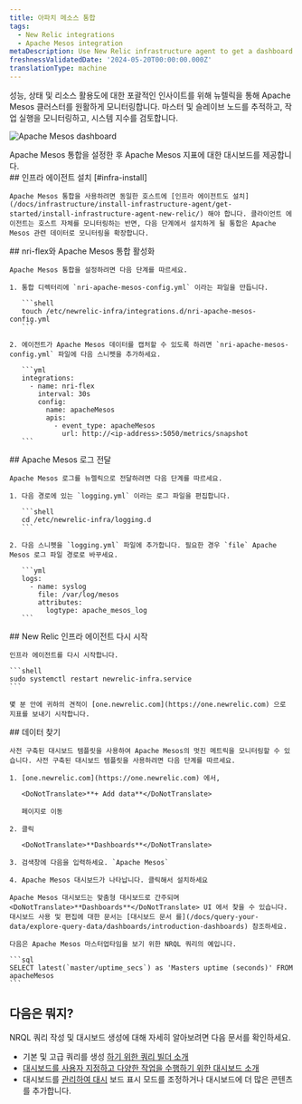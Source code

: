 ```yaml
---
title: 아파치 메소스 통합
tags:
  - New Relic integrations
  - Apache Mesos integration
metaDescription: Use New Relic infrastructure agent to get a dashboard with metrics from your Apache Mesos.
freshnessValidatedDate: '2024-05-20T00:00:00.000Z'
translationType: machine
---
```



성능, 상태 및 리소스 활용도에 대한 포괄적인 인사이트를 위해 뉴렐릭을 통해 Apache Mesos 클러스터를 원활하게 모니터링합니다. 마스터 및 슬레이브 노드를 추적하고, 작업 실행을 모니터링하고, 시스템 지수를 검토합니다.

<img
  title="Apache Mesos dashboard"
  alt="Apache Mesos dashboard"
  src={apacheMesosDashboard}
/>

<figcaption>
  Apache Mesos 통합을 설정한 후 Apache Mesos 지표에 대한 대시보드를 제공합니다.
</figcaption>

<Steps>
  <Step>
    ## 인프라 에이전트 설치 [#infra-install]

    Apache Mesos 통합을 사용하려면 동일한 호스트에 [인프라 에이전트도 설치](/docs/infrastructure/install-infrastructure-agent/get-started/install-infrastructure-agent-new-relic/) 해야 합니다. 클라이언트 에이전트는 호스트 자체를 모니터링하는 반면, 다음 단계에서 설치하게 될 통합은 Apache Mesos 관련 데이터로 모니터링을 확장합니다.
  </Step>

  <Step>
    ## nri-flex와 Apache Mesos 통합 활성화

    Apache Mesos 통합을 설정하려면 다음 단계를 따르세요.

    1. 통합 디렉터리에 `nri-apache-mesos-config.yml` 이라는 파일을 만듭니다.

       ```shell
       touch /etc/newrelic-infra/integrations.d/nri-apache-mesos-config.yml
       ```

    2. 에이전트가 Apache Mesos 데이터를 캡처할 수 있도록 하려면 `nri-apache-mesos-config.yml` 파일에 다음 스니펫을 추가하세요.

       ```yml
       integrations:
         - name: nri-flex
           interval: 30s
           config:
             name: apacheMesos
             apis:
               - event_type: apacheMesos
                 url: http://<ip-address>:5050/metrics/snapshot
       ```
  </Step>

  <Step>
    ## Apache Mesos 로그 전달

    Apache Mesos 로그를 뉴렐릭으로 전달하려면 다음 단계를 따르세요.

    1. 다음 경로에 있는 `logging.yml` 이라는 로그 파일을 편집합니다.

       ```shell
       cd /etc/newrelic-infra/logging.d
       ```

    2. 다음 스니펫을 `logging.yml` 파일에 추가합니다. 필요한 경우 `file` Apache Mesos 로그 파일 경로로 바꾸세요.

       ```yml
       logs:
         - name: syslog
           file: /var/log/mesos
           attributes:
             logtype: apache_mesos_log
       ```
  </Step>

  <Step>
    ## New Relic 인프라 에이전트 다시 시작

    인프라 에이전트를 다시 시작합니다.

    ```shell
    sudo systemctl restart newrelic-infra.service
    ```

    몇 분 안에 귀하의 견적이 [one.newrelic.com](https://one.newrelic.com) 으로 지표를 보내기 시작합니다.  

  </Step>

  <Step>
    ## 데이터 찾기

    사전 구축된 대시보드 템플릿을 사용하여 Apache Mesos의 멋진 메트릭을 모니터링할 수 있습니다. 사전 구축된 대시보드 템플릿을 사용하려면 다음 단계를 따르세요.

    1. [one.newrelic.com](https://one.newrelic.com) 에서,

       <DoNotTranslate>**+ Add data**</DoNotTranslate>

       페이지로 이동

    2. 클릭

       <DoNotTranslate>**Dashboards**</DoNotTranslate>

    3. 검색창에 다음을 입력하세요. `Apache Mesos`

    4. Apache Mesos 대시보드가 나타납니다. 클릭해서 설치하세요

    Apache Mesos 대시보드는 맞춤형 대시보드로 간주되며 <DoNotTranslate>**Dashboards**</DoNotTranslate> UI 에서 찾을 수 있습니다. 대시보드 사용 및 편집에 대한 문서는 [대시보드 문서 를](/docs/query-your-data/explore-query-data/dashboards/introduction-dashboards) 참조하세요.

    다음은 Apache Mesos 마스터업타임을 보기 위한 NRQL 쿼리의 예입니다.

    ```sql
    SELECT latest(`master/uptime_secs`) as 'Masters uptime (seconds)' FROM apacheMesos
    ```
  </Step>
</Steps>

## 다음은 뭐지?

NRQL 쿼리 작성 및 대시보드 생성에 대해 자세히 알아보려면 다음 문서를 확인하세요.

* 기본 및 고급 쿼리를 생성 [하기 위한 쿼리 빌더 소개](/docs/query-your-data/explore-query-data/query-builder/introduction-query-builder)
* [대시보드를 사용자 지정하고 다양한 작업을 수행하기 위한 대시보드 소개](/docs/query-your-data/explore-query-data/dashboards/introduction-dashboards)
* 대시보드를 [관리하여 대시](/docs/query-your-data/explore-query-data/dashboards/manage-your-dashboard) 보드 표시 모드를 조정하거나 대시보드에 더 많은 콘텐츠를 추가합니다.